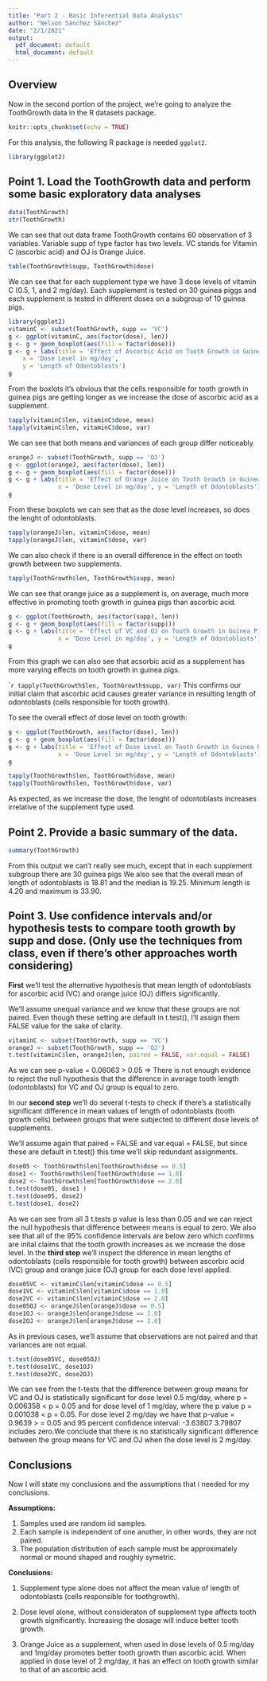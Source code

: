 ```yaml
---
title: "Part 2 - Basic Inferential Data Analysis"
author: "Nelson Sánchez Sánchez"
date: "2/1/2021"
output:
  pdf_document: default
  html_document: default
---
```


## Overview

Now in the second portion of the project, we're going to analyze the ToothGrowth data in the R datasets package.


```r
knitr::opts_chunk$set(echo = TRUE)
```

For this analysis, the following R package is needed `ggplot2`.

```r
library(ggplot2)
```

## Point 1. Load the ToothGrowth data and perform some basic exploratory data analyses

```r
data(ToothGrowth)
str(ToothGrowth)
```
We can see that out data frame ToothGrowth contains 60 observation of 3 variables. 
Variable supp of type factor has two levels. VC stands for Vitamin C (ascorbic acid) and OJ is Orange Juice.

```r
table(ToothGrowth$supp, ToothGrowth$dose)
```

We can see that for each supplement type we have 3 dose levels of vitamin C (0.5, 1, and 2 mg/day). 
Each supplement is tested on 30 guinea piggs and each supplement is tested in different doses on a subgroup of 10 guinea pigs.

```r
library(ggplot2)
vitaminC <- subset(ToothGrowth, supp == 'VC')
g <- ggplot(vitaminC, aes(factor(dose), len))
g <- g + geom_boxplot(aes(fill = factor(dose)))
g <- g + labs(title = 'Effect of Ascorbic Acid on Tooth Growth in Guinea Pigs',
    x = 'Dose Level in mg/day', 
    y = 'Length of Odontoblasts')
g
```

From the boxlots it's obvious that the cells responsible for tooth growth in guinea pigs are getting longer as we increase the dose of ascorbic acid as a supplement.

```r
tapply(vitaminC$len, vitaminC$dose, mean)
tapply(vitaminC$len, vitaminC$dose, var)
```

We can see that both means and variances of each group differ noticeably. 

```r
orangeJ <- subset(ToothGrowth, supp == 'OJ')
g <- ggplot(orangeJ, aes(factor(dose), len))
g <- g + geom_boxplot(aes(fill = factor(dose)))
g <- g + labs(title = 'Effect of Orange Juice on Tooth Growth in Guinea Pigs', 
              x = 'Dose Level in mg/day', y = 'Length of Odontoblasts')
g
```

From these boxplots we can see that as the dose level increases, so does the lenght of odontoblasts.

```r
tapply(orangeJ$len, vitaminC$dose, mean)
tapply(orangeJ$len, vitaminC$dose, var)
```

We can also check if there is an overall difference in the effect on tooth growth between two supplements.

```r
tapply(ToothGrowth$len, ToothGrowth$supp, mean)
```

We can see that orange juice as a supplement is, on average, much more effective in promoting tooth growth in guinea pigs than ascorbic acid.

```r
g <- ggplot(ToothGrowth, aes(factor(supp), len))
g <- g + geom_boxplot(aes(fill = factor(supp)))
g <- g + labs(title = 'Effect of VC and OJ on Tooth Growth in Guinea Pigs', 
              x = 'Dose Level in mg/day', y = 'Length of Odontoblasts')
g
```

From this graph we can also see that acsorbic acid as a supplement has more varying effects on tooth growth in guinea pigs.

````r
tapply(ToothGrowth$len, ToothGrowth$supp, var)
```
This confirms our initial claim that ascorbic acid causes greater variance in resulting length of odontoblasts (cells responsible for tooth growth).

To see the overall effect of dose level on tooth growth:

```r
g <- ggplot(ToothGrowth, aes(factor(dose), len))
g <- g + geom_boxplot(aes(fill = factor(dose)))
g <- g + labs(title = 'Effect of Dose Level on Tooth Growth in Guinea Pigs', 
              x = 'Dose Level in mg/day', y = 'Length of Odontoblasts')
g
```

```r
tapply(ToothGrowth$len, ToothGrowth$dose, mean)
tapply(ToothGrowth$len, ToothGrowth$dose, var)
```
As expected, as we increase the dose, the lenght of odontoblasts increases irrelative of the supplement type used.


## Point 2. Provide a basic summary of the data.

```r
summary(ToothGrowth)
```
From this output we can't really see much, except that in each supplement subgroup there are 30 guinea pigs
We also see that the overall mean of length of odontoblasts is 18.81 and the median is 19.25. 
Minimum length is 4.20 and maximum is 33.90. 


## Point 3. Use confidence intervals and/or hypothesis tests to compare tooth growth by supp and dose. (Only use the techniques from class, even if there's other approaches worth considering)

**First** we'll test the alternative hypothesis that mean length of odontoblasts for ascorbic acid (VC) and orange juice (OJ) differs significantly.

We'll assume unequal variance and we know that these groups are not paired.
Even though these setting are default in t.test(), I'll assign them FALSE value for the sake of clarity.

```r
vitaminC <- subset(ToothGrowth, supp == 'VC')
orangeJ <- subset(ToothGrowth, supp == 'OJ')
t.test(vitaminC$len, orangeJ$len, paired = FALSE, var.equal = FALSE)
```
As we can see p-value = 0.06063 > 0.05 => There is not enough evidence to reject the null hypothesis that the difference in average tooth length (odontoblasts) for VC and OJ group is equal to zero.

In our **second step** we'll do several t-tests to check if there's a statistically significant difference in mean values of length of odontoblasts (tooth growth cells) between groups that were subjected to different dose levels of supplements. 

We'll assume again that paired = FALSE  and var.equal = FALSE, but since these are default in t.test() this time we'll skip redundant assignments.

```r
dose05 <- ToothGrowth$len[ToothGrowth$dose == 0.5]
dose1 <- ToothGrowth$len[ToothGrowth$dose == 1.0]
dose2 <- ToothGrowth$len[ToothGrowth$dose == 2.0]
t.test(dose05, dose1 )
t.test(dose05, dose2)
t.test(dose1, dose2)
```
 
As we can see from all 3 t.tests p value is less than 0.05 and we can reject the null hypothesis that difference between means is equal to zero. We also see that all of the 95% confidence intervals are below zero which confirms are inital claims that the tooth growth increases as we increase the dose level.
In the **third step** we'll inspect the diference in mean lengths of odontoblasts (cells responsible for tooth  growth) between ascorbic acid (VC) group and orange juice (OJ) group for each dose level applied.

```r
dose05VC <- vitaminC$len[vitaminC$dose == 0.5]
dose1VC <- vitaminC$len[vitaminC$dose == 1.0]
dose2VC <- vitaminC$len[vitaminC$dose == 2.0]
dose05OJ <- orangeJ$len[orangeJ$dose == 0.5]
dose1OJ <- orangeJ$len[orangeJ$dose == 1.0]
dose2OJ <- orangeJ$len[orangeJ$dose == 2.0]
```

As in previous cases, we'll assume that observations are not paired and that variances are not equal.

```r
t.test(dose05VC, dose05OJ)
t.test(dose1VC, dose1OJ)
t.test(dose2VC, dose2OJ)
```
We can see from the t-tests that the difference between group means for VC and OJ is statistically  significant for dose level 0.5 mg/day, where p = 0.006358 < p = 0.05  and for dose level of 1 mg/day, where the p value p = 0.001038 < p = 0.05.
For dose level 2 mg/day we have that  p-value = 0.9639 >  = 0.05 and 95 percent confidence interval: -3.63807  3.79807 includes zero.We conclude that there is no statistically significant difference between the group means for VC and OJ when the dose level is 2 mg/day.


## Conclusions

Now I will state my conclusions and the assumptions that i needed for my conclusions.


**Assumptions:**

1. Samples used are random iid samples. 
2. Each sample is independent of one another, in other words, they are not paired.
3. The population distribution of each sample must be approximately normal or mound shaped and roughly symetric.

**Conclusions:**

1. Supplement type alone does not affect the mean value of length of odontoblasts (cells responsible for toothgrowth).

2. Dose level alone, without consideraton of supplement type affects tooth growth significantly. Increasing the dosage will induce better tooth growth.

3. Orange Juice as a supplement, when used in dose levels of 0.5 mg/day and 1mg/day promotes better tooth growth than ascorbic acid. When applied in dose level of 2 mg/day, it has an effect on tooth growth similar to that of an ascorbic acid.


